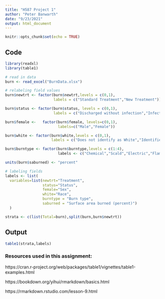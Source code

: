 ---
title: "H587 Project 1"
author: "Peter Banwarth"
date: "9/23/2021"
output: html_document
---

```{r setup, include=FALSE}
knitr::opts_chunk$set(echo = TRUE)
```

## Code
```{r}

library(readxl)
library(table1)

# read in data
burn <- read_excel("BurnData.xlsx")

# relabeling field values
burn$newtrt <- factor(burn$newtrt,levels = c(0,1),
                      labels = c("Standard Treatment","New Treatment"))

burn$status <- factor(burn$status, levels = c(0,1),
                      labels = c("Discharged without infection","Infection"))

burn$female <-   factor(burn$female, levels=c(0,1),
                        labels=c("Male","Female"))

burn$white <- factor(burn$white,levels = c(0,1),
                     labels = c("Does not identify as White","Identifies as White"))

burn$burntype <- factor(burn$burntype,levels = c(1:4),
                        labels <- c("Chemical","Scald","Electric","Flame"))

units(burn$saburned) <- "percent"

# labeling fields
labels <- list(
  variables=list(newtrt="Treatment",
                 status="Status",
                 female="Sex",
                 white="Race",
                 burntype = "Burn type",
                 saburned = "Surface area burned (percent)")
  )

strata <- c(list(Total=burn),split(burn,burn$newtrt))
```

## Output
```{r}
table1(strata,labels)
```


### Resources used in this assignment:

https://cran.r-project.org/web/packages/table1/vignettes/table1-examples.html

https://bookdown.org/yihui/rmarkdown/basics.html

https://rmarkdown.rstudio.com/lesson-9.html
